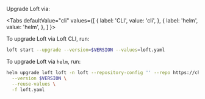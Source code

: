 


Upgrade Loft via:

<Tabs
  defaultValue="cli"
  values={[
    { label: 'CLI', value: 'cli', },
    { label: 'helm', value: 'helm', },
  ]
}>
<TabItem value="cli">

To upgrade Loft via Loft CLI, run:
```bash
loft start --upgrade --version=$VERSION --values=loft.yaml
```

</TabItem>
<TabItem value="helm">

To upgrade Loft via `helm`, run:
```bash
helm upgrade loft loft -n loft --repository-config '' --repo https://charts.loft.sh \
  --version $VERSION \
  --reuse-values \
  -f loft.yaml
```

</TabItem>
</Tabs>